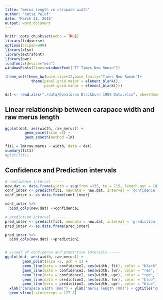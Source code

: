 ```yaml
---
title: "merus length vs carapace width"
author: "Katie Palof"
date: "March 21, 2018"
output: word_document
---
```


```r
knitr::opts_chunk$set(echo = TRUE)
library(tidyverse)
options(scipen=999)
library(xlsx)
library(extrafont)
library(pwr)
loadfonts(device="win")
windowsFonts(Times=windowsFont("TT Times New Roman"))

theme_set(theme_bw(base_size=12,base_family='Times New Roman')+ 
            theme(panel.grid.major = element_blank(),
                  panel.grid.minor = element_blank()))

dat <- read.xlsx("./data/Donaldson Blackburn 1989 Data.xlsx", sheetName = "rinput")
```

## Linear relationship between carapace width and raw merus length


```r
ggplot(dat, aes(width, raw_merus)) + 
         geom_point(size =2) +
         geom_smooth(method =lm)

fit1 = lm(raw_merus ~ width, data = dat) 
summary(fit1)
#plot(fit1)
```

## Confidence and Prediction intervals

```r
# confidence interval -----
new.dat <- data.frame(width = seq(from =135, to = 215, length.out = 181))
conf_inter <- predict(fit1, newdata = new.dat, interval = 'confidence')
conf_inter <- as.data.frame(conf_inter)

conf_inter %>% 
  bind_cols(new.dat) ->confidenceI

# prediction interval ------
pred_inter <- predict(fit1, newdata = new.dat, interval = 'prediction')
pred_inter <- as.data.frame(pred_inter)

pred_inter %>% 
  bind_cols(new.dat) ->predictionI


# visual of confidence and predictive intervals -----
ggplot(dat, aes(width, raw_merus)) +
        geom_point(size =2, pch = 1) +
        geom_line(data = confidenceI, aes(width, fit), color = "black", size = 1) +
        geom_line(data = confidenceI, aes(width, lwr), color = "red", lty = 2, size = 1) +
        geom_line(data = confidenceI, aes(width, upr), color = "red", lty =2, size = 1) +
        geom_line(data = predictionI, aes(width, lwr), color = "blue", lty = 3, size = 1) +
        geom_line(data = predictionI, aes(width, upr), color = "blue", lty =3, size = 1) +
  xlab("carapace width (mm)") + ylab("merus length (mm)") + ggtitle("carapace width vs raw merus length") +
  geom_vline( xintercept = 177.8)
```


